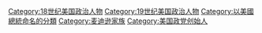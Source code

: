 [[Category:18世纪美国政治人物|Category:18世纪美国政治人物]]
[[Category:19世纪美国政治人物|Category:19世纪美国政治人物]]
[[Category:以美國總統命名的分類|Category:以美國總統命名的分類]]
[[Category:麦迪逊家族|Category:麦迪逊家族]]
[[Category:美国政党创始人|Category:美国政党创始人]]